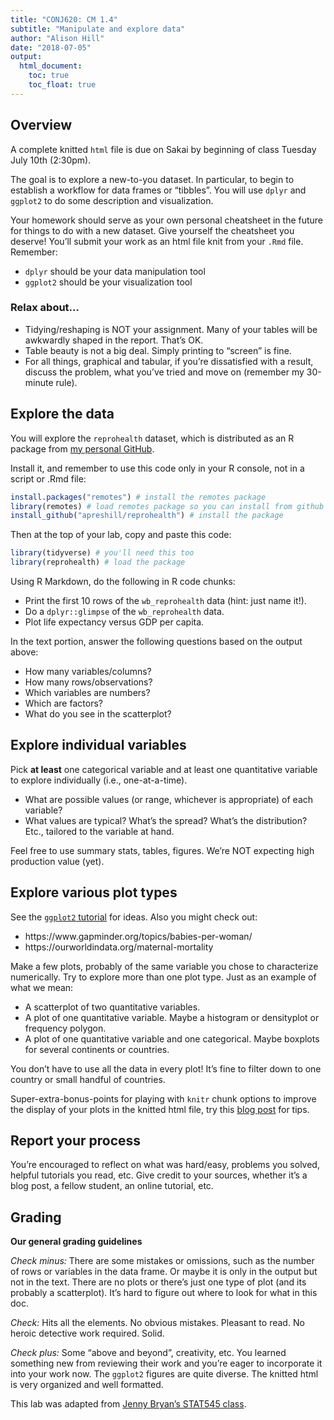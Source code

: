 ```yaml
---
title: "CONJ620: CM 1.4"
subtitle: "Manipulate and explore data"
author: "Alison Hill"
date: "2018-07-05"
output: 
  html_document:
    toc: true
    toc_float: true
---
```

## Overview

A complete knitted `html` file is due on Sakai by beginning of class Tuesday July 10th (2:30pm).

The goal is to explore a new-to-you dataset. In particular, to begin to establish a workflow for data frames or “tibbles”. You will use `dplyr` and `ggplot2` to do some description and visualization.

Your homework should serve as your own personal cheatsheet in the future for things to do with a new dataset. Give yourself the cheatsheet you deserve! You'll submit your work as an html file knit from your `.Rmd` file. Remember:

- `dplyr` should be your data manipulation tool
- `ggplot2` should be your visualization tool

### Relax about...

- Tidying/reshaping is NOT your assignment. Many of your tables will be awkwardly shaped in the report. That’s OK.
- Table beauty is not a big deal. Simply printing to “screen” is fine. 
- For all things, graphical and tabular, if you’re dissatisfied with a result, discuss the problem, what you’ve tried and move on (remember my 30-minute rule).



## Explore the data

You will explore the `reprohealth` dataset, which is distributed as an R package from [my personal GitHub](https://github.com/apreshill/reprohealth). 

Install it, and remember to use this code only in your R console, not in a script or .Rmd file:

``` r
install.packages("remotes") # install the remotes package
library(remotes) # load remotes package so you can install from github
install_github("apreshill/reprohealth") # install the package
```

Then at the top of your lab, copy and paste this code:

``` r
library(tidyverse) # you'll need this too
library(reprohealth) # load the package
```

Using R Markdown, do the following in R code chunks:

- Print the first 10 rows of the `wb_reprohealth` data (hint: just name it!).
- Do a `dplyr::glimpse` of the `wb_reprohealth` data.
- Plot life expectancy versus GDP per capita.

In the text portion, answer the following questions based on the output above:

- How many variables/columns?
- How many rows/observations?
- Which variables are numbers?
- Which are factors?
- What do you see in the scatterplot?


## Explore individual variables

Pick **at least** one categorical variable and at least one quantitative variable to explore individually (i.e., one-at-a-time).

- What are possible values (or range, whichever is appropriate) of each variable?
- What values are typical? What’s the spread? What’s the distribution? Etc., tailored to the variable at hand.

Feel free to use summary stats, tables, figures. We’re NOT expecting high production value (yet).


## Explore various plot types

See the [`ggplot2` tutorial](https://apreshill.github.io/data-vis-labs-2018/04-distributions.html) for ideas. Also you might check out:

- https://www.gapminder.org/topics/babies-per-woman/
- https://ourworldindata.org/maternal-mortality

Make a few plots, probably of the same variable you chose to characterize numerically. Try to explore more than one plot type. Just as an example of what we mean:

- A scatterplot of two quantitative variables.
- A plot of one quantitative variable. Maybe a histogram or densityplot or frequency polygon.
- A plot of one quantitative variable and one categorical. Maybe boxplots for several continents or countries.

You don’t have to use all the data in every plot! It’s fine to filter down to one country or small handful of countries.

Super-extra-bonus-points for playing with `knitr` chunk options to improve the display of your plots in the knitted html file, try this [blog post](https://www.zevross.com/blog/2017/06/19/tips-and-tricks-for-working-with-images-and-figures-in-r-markdown-documents/) for tips.

## Report your process

You’re encouraged to reflect on what was hard/easy, problems you solved, helpful tutorials you read, etc. Give credit to your sources, whether it’s a blog post, a fellow student, an online tutorial, etc.

## Grading

__Our general grading guidelines__

_Check minus:_ There are some mistakes or omissions, such as the number of rows or variables in the data frame. Or maybe it is only in the output but not in the text. There are no plots or there’s just one type of plot (and its probably a scatterplot). It’s hard to figure out where to look for what in this doc.

_Check:_ Hits all the elements. No obvious mistakes. Pleasant to read. No heroic detective work required. Solid.

_Check plus:_ Some “above and beyond”, creativity, etc. You learned something new from reviewing their work and you’re eager to incorporate it into your work now. The `ggplot2` figures are quite diverse. The knitted html is very organized and well formatted.

This lab was adapted from [Jenny Bryan's STAT545 class](http://stat545.com/hw02_explore-gapminder-dplyr.html).